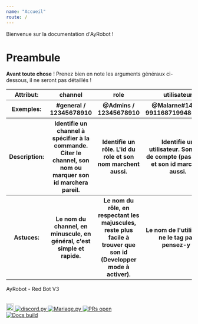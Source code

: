 ---
name: "Accueil"
route: /
---

Bienvenue sur la documentation d'AyRobot !

# Preambule

**Avant toute chose** ! Prenez bien en note les arguments généraux ci-dessous, il ne seront pas détaillés !

<table border-width="1px" border-style="solid" border-color="black" width="50%">

<tr>
<th border-width="1px" border-style="solid" border-color="black" width="50%"> Attribut: </th>
<th border-width="1px" border-style="solid" border-color="black" width="50%"> channel </th>
<th border-width="1px" border-style="solid" border-color="black" width="50%"> role </th>
<th border-width="1px" border-style="solid" border-color="black" width="50%"> utilisateur </th>
<th border-width="1px" border-style="solid" border-color="black" width="50%"> id </th>
</tr>

<tr>
<th border-width="1px" border-style="solid" border-color="black" width="50%"> Exemples: </th>
<th border-width="1px" border-style="solid" border-color="black" width="50%"> #general / 12345678910 </th>
<th border-width="1px" border-style="solid" border-color="black" width="50%"> @Admins / 12345678910 </th>
<th border-width="1px" border-style="solid" border-color="black" width="50%"> @Malarne#1418 / 99116871994859520 </th>
<th border-width="1px" border-style="solid" border-color="black" width="50%"> 12345678910 </th>
</tr>

<tr>
<th border-width="1px" border-style="solid" border-color="black" width="50%"> Description: </th>
<th border-width="1px" border-style="solid" border-color="black" width="50%">Identifie un channel à spécifier à la commande. Citer le channel, son nom ou marquer son id marchera pareil.</th>
<th border-width="1px" border-style="solid" border-color="black" width="50%">Identifie un rôle. L'id du role et son nom marchent aussi.</th>
<th border-width="1px" border-style="solid" border-color="black" width="50%">Identifie un utilisateur. Son nom de compte (pas /nick) et son id marchent aussi.</th>
<th border-width="1px" border-style="solid" border-color="black" width="50%">Peut identifier n'importe quel objet discord. Ici l'id est obligatoire, pas de mention.</th>
</tr>

<tr>
<th border-width="1px" border-style="solid" border-color="black" width="50%"> Astuces: </th>
<th border-width="1px" border-style="solid" border-color="black" width="50%">Le nom du channel, en minuscule, en général, c'est simple et rapide.</th>
<th border-width="1px" border-style="solid" border-color="black" width="50%">Le nom du rôle, en respectant les majuscules, reste plus facile à trouver que son id (Developper mode à activer).</th>
<th border-width="1px" border-style="solid" border-color="black" width="50%">Le nom de l'utilisateur ne le tag pas, pensez-y !</th>
<th border-width="1px" border-style="solid" border-color="black" width="50%">Discord -> Options -> Appearance (Apparence) -> Developer mode</th>
</tr>

</table>

AyRobot \- Red Bot V3

<br />
<a href="https://discord.gg/aypierre">
    <img height="20" width="20" src="https://png.icons8.com/color/1600/discord-new-logo.png" alt="Discord server"/>
</a>

<a href="https://github.com/Rapptz/discord.py">
    <img src="https://img.shields.io/badge/discord-py-blue.svg" alt="discord.py"/>
</a>

<a href="https://discordapp.com/oauth2/authorize?client_id=353176642543419392&scope=bot">
    <img src="https://img.shields.io/badge/mariage.py-bugged-orange.svg" alt="Mariage.py"/>
</a>

<a href="http://makeapullrequest.com">
    <img src="https://img.shields.io/badge/PRs-welcome-brightgreen.svg?style=flat-square" alt="PRs open"/>
</a>
<br />
<a href="https://ayrobot.netlify.com">
    <img src="https://i.ytimg.com/vi/MwWPpLGyddY/mqdefault.jpg" alt="Docs build"/>
</a>